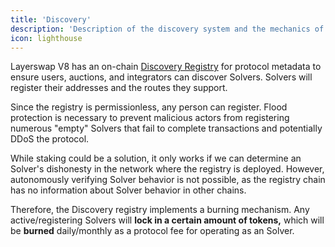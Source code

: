 ```yaml
---
title: 'Discovery'
description: 'Description of the discovery system and the mechanics of the token'
icon: lighthouse
---
```


Layerswap V8 has an on-chain [Discovery Registry](/protocol-spec/discovery) for protocol metadata to ensure users, auctions, and integrators can discover Solvers. Solvers will register their addresses and the routes they support.

Since the registry is permissionless, any person can register. Flood protection is necessary to prevent malicious actors from registering numerous "empty" Solvers that fail to complete transactions and potentially DDoS the protocol.

While staking could be a solution, it only works if we can determine an Solver's dishonesty in the network where the registry is deployed. However, autonomously verifying Solver behavior is not possible, as the registry chain has no information about Solver behavior in other chains.

Therefore, the Discovery registry implements a burning mechanism. Any active/registering Solvers will **lock in a certain amount of tokens,** which will be **burned** daily/monthly as a protocol fee for operating as an Solver.